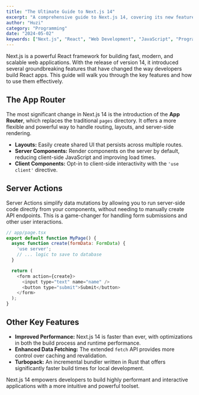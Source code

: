 ```yaml
---
title: "The Ultimate Guide to Next.js 14"
excerpt: "A comprehensive guide to Next.js 14, covering its new features like the App Router, Server Actions, and improved performance. Learn how to build modern, fast, and scalable web applications."
author: "Huzi"
category: "Programming"
date: "2024-05-02"
keywords: ["Next.js", "React", "Web Development", "JavaScript", "Programming"]
---
```


Next.js is a powerful React framework for building fast, modern, and scalable web applications. With the release of version 14, it introduced several groundbreaking features that have changed the way developers build React apps. This guide will walk you through the key features and how to use them effectively.

## The App Router
The most significant change in Next.js 14 is the introduction of the **App Router**, which replaces the traditional `pages` directory. It offers a more flexible and powerful way to handle routing, layouts, and server-side rendering.

- **Layouts:** Easily create shared UI that persists across multiple routes.
- **Server Components:** Render components on the server by default, reducing client-side JavaScript and improving load times.
- **Client Components:** Opt-in to client-side interactivity with the `'use client'` directive.

## Server Actions
Server Actions simplify data mutations by allowing you to run server-side code directly from your components, without needing to manually create API endpoints. This is a game-changer for handling form submissions and other user interactions.

```javascript
// app/page.tsx
export default function MyPage() {
  async function create(formData: FormData) {
    'use server';
    // ... logic to save to database
  }

  return (
    <form action={create}>
      <input type="text" name="name" />
      <button type="submit">Submit</button>
    </form>
  );
}
```

## Other Key Features
- **Improved Performance:** Next.js 14 is faster than ever, with optimizations in both the build process and runtime performance.
- **Enhanced Data Fetching:** The extended `fetch` API provides more control over caching and revalidation.
- **Turbopack:** An incremental bundler written in Rust that offers significantly faster build times for local development.

Next.js 14 empowers developers to build highly performant and interactive applications with a more intuitive and powerful toolset.